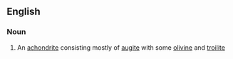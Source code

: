 ==English==

===Noun===
{{en-noun}}

# An [[achondrite]] consisting mostly of [[augite]] with some [[olivine]] and [[troilite]]